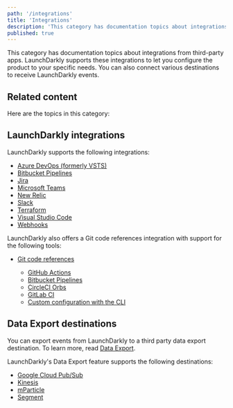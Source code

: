 ```yaml
---
path: '/integrations'
title: 'Integrations'
description: 'This category has documentation topics about integrations from third-party apps. You can also connect various destinations to receive LaunchDarkly events.'
published: true
---
```


This category has documentation topics about integrations from third-party apps. LaunchDarkly supports these integrations to let you configure the product to your specific needs. You can also connect various destinations to receive LaunchDarkly events.

## Related content

Here are the topics in this category:

## LaunchDarkly integrations

LaunchDarkly supports the following integrations:

- [Azure DevOps (formerly VSTS)](/integrations/azure-devops)
- [Bitbucket Pipelines](/integrations/bitbucket-pipelines)
- [Jira](/integrations/jira)
- [Microsoft Teams](/integrations/microsoft-teams)
- [New Relic](/integrations/newrelic)
- [Slack](/integrations/slack)
- [Terraform](/integrations/terraform)
- [Visual Studio Code](/integrations/vscode)
- [Webhooks](/integrations/webhooks)

LaunchDarkly also offers a Git code references integration with support for the following tools:

- [Git code references](/integrations/git-code-references)

  - [GitHub Actions](/integrations/github-actions)
  - [Bitbucket Pipelines](/integrations/bitbucket-pipelines)
  - [CircleCI Orbs](/integrations/circleci-orbs)
  - [GitLab CI](/integrations/gitlab-ci)
  - [Custom configuration with the CLI](/integrations/custom-config)

## Data Export destinations

You can export events from LaunchDarkly to a third party data export destination. To learn more, read [Data Export](/integrations/data-export).

LaunchDarkly's Data Export feature supports the following destinations:

- [Google Cloud Pub/Sub](/integrations/google-cloud-pubsub)
- [Kinesis](/integrations/kinesis-destination)
- [mParticle](/integrations/mparticle-destination)
- [Segment](/integrations/segment-destination)
